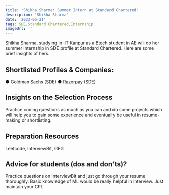 ---
title: 'Shikha Sharma: Summer Intern at Standard Chartered'
description: 'Shikha Sharma'
date: '2023-06-21'
tags: SDE,Standard Chartered,Internship
imageUrl: ''
---

Shikha Sharma, studying in IIT Kanpur as a Btech student in AE will do
her summer internship in SDE profile at Standard Chartered. Here are some brief
insights of hers.

## Shortlisted Profiles & Companies:
● Goldman Sachs (SDE)
● Razorpay (SDE)

## Insights on the Selection Process
Practice coding questions as much as you can and do some
projects which will help you to gain some experience and
eventually be useful in resume-making or shortlisting.

##  Preparation Resources
Leetcode, InterviewBit, GFG

## Advice for students (dos and don’ts)? 
Practice questions on InterviewBit and just go through your resume thoroughly.
Basic knowledge of ML would be really helpful in Interview.
Just maintain your CPI.

